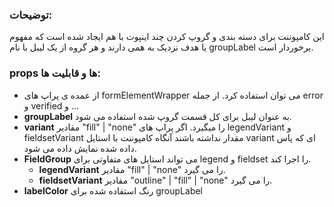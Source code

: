 
<Meta title="COMPONENTS/Atoms/FieldGroup/Docs" />


### توضیحات:

این کامپوننت برای دسته بندی و گروپ کردن چند اینپوت با هم ایجاد شده است که مفهوم یا هدف نزدیک به همی دارند و هر گروه از یک لیبل با نام groupLabel برخوردار است.

### props ها و قابلیت ها:

- از عمده ی پراپ های formElementWrapper می توان استفاده کرد. از جمله error و verified و ...
- **groupLabel** به عنوان لیبل برای کل قسمت گروپ شده استفاده می شود.
- **variant** مقادیر "fill" | "none" را میگیرد. اگر پراپ های legendVariant و fieldsetVariant مقدار نداشته باشند آنگاه کامپوننت با استایل variant ای که پاس داده شده نمایش داده می شود.
- **FieldGroup** می تواند استایل های متفاوتی برای legend و fieldset را اجرا کند.
  - **legendVariant** مقادیر "fill" | "none" را می گیرد.
  - **fieldsetVariant** مقادیر "outline" | "fill" | "none" را می گیرد.
- **labelColor** رنگ استفاده شده برای groupLabel

